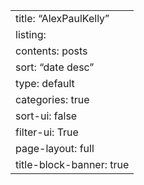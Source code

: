 ---
title: "AlexPaulKelly"
listing:
  contents: posts
  sort: "date desc"
  type: default
  categories: true
  sort-ui: false
  filter-ui: True
page-layout: full
title-block-banner: true
---